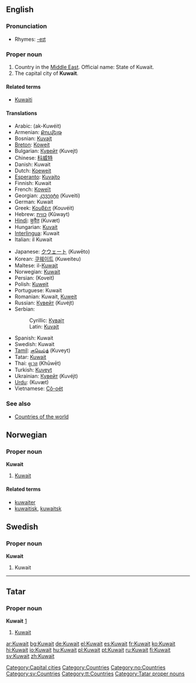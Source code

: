 ==English==
{{wikipedia}}

===Pronunciation===
*Rhymes: [[Rhymes:English:-eɪt|-eɪt]]

===Proper noun===
{{en-proper noun}}

# Country in the [[Middle East]]. Official name: State of Kuwait.
# The capital city of '''Kuwait'''.

====Related terms====
*[[Kuwaiti]]

====Translations====
{{top}}
*Arabic: {{FAchar|[[الكويت]]}} (ak-Kuwéit)
*Armenian: [[Քուվեյթ]] {{Unicode|(Ḳouveyṭ)}}
*Bosnian: [[Kuvajt#Bosnian|Kuvajt]] {{m}}
*[[Breton]]: [[Koweit]]
*Bulgarian: [[Кувейт]] (Kuvejt) {{m}}
*Chinese: [[科威特]]
*Danish: Kuwait
*Dutch: [[Koeweit]]
*[[Esperanto]]: [[Kuvajto]]
*Finnish: Kuwait
*French: [[Koweït]] {{m}}
*Georgian: [[კუვეიტი]] (Kuveiti)
*German: Kuwait
*Greek: [[Κουβέιτ]] (Kouvéit) {{n}}
*Hebrew: [[כווית]] (Kûwayt)
*[[Hindi]]: [[कुवैत]] (Kuvæt)
*Hungarian: [[Kuvait]]
*[[Interlingua]]: Kuwait
*Italian: il Kuwait {{m}}
{{mid}}
*Japanese: [[クウェート]] (Kuwēto)
*Korean: [[쿠웨이트]] (Kuweiteu)
*Maltese: il-[[Kuwajt]]
*Norwegian: [[#Norwegian|Kuwait]]
*Persian: {{FAchar|[[کویت]]}} (Koveit)
*Polish: [[Kuwejt]]
*Portuguese: Kuwait
*Romanian: Kuwait, [[Kuweit]] {{n}}
*Russian: [[Кувейт]] (Kuvéjt) {{m}}
*Serbian:
*:Cyrillic: [[Кувајт#Serbian|Кувајт]] {{m}}
*:Latin: [[Kuvajt#Serbian|Kuvajt]] {{m}}
*Spanish: Kuwait {{m}}
*Swedish: Kuwait
*[[Tamil]]: [[குவெய்த்]] (Kuveyt)
*Tatar: [[Kuwait#Tatar|Kuwait]]
*Thai: [[คูเวต]] (Khūwēt)
*Turkish: [[Kuveyt]]
*Ukrainian: [[Кувейт]] (Kuvéjt)
*[[Urdu]]: {{FAchar|[[کویت]]}} (Kuvæt)
*Vietnamese: [[Cô-oét]]
{{bottom}}

[[Category:Capital cities]]

===See also===
*[[Countries of the world]]
[[Category:Countries]]

==Norwegian==
===Proper noun===
[[Category:no:Countries]]
'''Kuwait'''
#[[#English|Kuwait]]
====Related terms====
*[[kuwaiter]]
*[[kuwaitisk]], [[kuwaitsk]]

==Swedish==
===Proper noun===
'''Kuwait'''
#Kuwait

[[Category:sv:Countries]]

----
==Tatar==
===Proper noun===
'''Kuwait''' [http://www.azatliq.org/news/international/tb/archives/2004/11/30.asp]
#[[Kuwait#English|Kuwait]]
[[Category:tt:Countries]]
[[Category:Tatar proper nouns]]

[[ar:Kuwait]]
[[bg:Kuwait]]
[[de:Kuwait]]
[[el:Kuwait]]
[[es:Kuwait]]
[[fr:Kuwait]]
[[ko:Kuwait]]
[[hi:Kuwait]]
[[io:Kuwait]]
[[hu:Kuwait]]
[[pl:Kuwait]]
[[pt:Kuwait]]
[[ru:Kuwait]]
[[fi:Kuwait]]
[[sv:Kuwait]]
[[zh:Kuwait]]